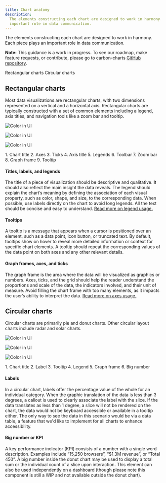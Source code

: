 ```yaml
---
title: Chart anatomy
description:
  The elements constructing each chart are designed to work in harmony. Each piece plays an
  important role in data communication.
---
```


<PageDescription>

The elements constructing each chart are designed to work in harmony. Each piece plays an important
role in data communication.

</PageDescription>

<InlineNotification>

**Note:** This guidance is a work in progress. To see our roadmap, make feature requests, or
contribute, please go to carbon-charts
[GitHub repository](https://github.com/carbon-design-system/carbon-charts).

</InlineNotification>

<AnchorLinks>

<AnchorLink>Rectangular charts</AnchorLink>
<AnchorLink>Circular charts</AnchorLink>

</AnchorLinks>

## Rectangular charts

Most data visualizations are rectangular charts, with two dimensions represented on a vertical and a
horizontal axis. Rectangular charts are typically constructed with a set of common elements
including a legend, axis titles, and navigation tools like a zoom bar and tooltip.

<Row>
<Column lg={8} md={6} sm={4}>
<ArtDirection>

![Color in UI](/data-visualization/chart-anatomy/chart-anatomy-1sm.png)

![Color in UI](/data-visualization/chart-anatomy/chart-anatomy-1.png)

![Color in UI](/data-visualization/chart-anatomy/chart-anatomy-1.png)

</ArtDirection>

<Caption></Caption>
</Column>

<Column lg={4} md={2} sm={4}>
  <Aside>
    1. Chart title
    2. Axes
    3. Ticks
    4. Axis title
    5. Legends
    6. Toolbar
    7. Zoom bar
    8. Graph frame
    9. Tooltip
  </Aside>
</Column>
</Row>

#### Titles, labels, and legends

The title of a piece of visualization should be descriptive and qualitative. It should also reflect
the main insight the data reveals. The legend should explain the chart’s meaning by defining the
association of each visual property, such as color, shape, and size, to the corresponding data. When
possible, use labels directly on the chart to avoid long legends. All the text should be concise and
easy to understand. [Read more on legend usage.](/data-visualization/legends)

#### Tooltips

A tooltip is a message that appears when a cursor is positioned over an element, such as a data
point, icon button, or truncated text. By default, tooltips show on hover to reveal more detailed
information or context for specific chart elements. A tooltip should repeat the corresponding values
of the data point on both axes and any other relevant details.

#### Graph frames, axes, and ticks

The graph frame is the area where the data will be visualized as graphics or numbers. Axes, ticks,
and the grid should help the reader understand the proportions and scale of the data, the indicators
involved, and their unit of measure. Avoid filling the chart frame with too many elements, as it
impacts the user’s ability to interpret the data.
[Read more on axes usage.](/data-visualization/axes-and-labels)

## Circular charts

Circular charts are primarily pie and donut charts. Other circular layout charts include radar and
solar charts.

<Grid>
<Column  lg={8} md={8} sm={4}>
<ArtDirection>

![Color in UI](/data-visualization/chart-anatomy/chart-anatomy-2sm.png)

![Color in UI](/data-visualization/chart-anatomy/chart-anatomy-2.png)

![Color in UI](/data-visualization/chart-anatomy/chart-anatomy-2.png)

</ArtDirection>
<Caption></Caption>
</Column>

<Column lg={4} md={2} sm={4}>
  <Aside>
    1. Chart title
    2. Label
    3. Tooltip
    4. Legend
    5. Graph frame
    6. Big number
  </Aside>
</Column>
</Grid>

#### Labels

In a circular chart, labels offer the percentage value of the whole for an individual category. When
the graphic translation of the data is less than 3 degrees, a callout is used to clearly associate
the label with the slice. If the data translates as less than 1 degree, a slice will not be rendered
on the chart, the data would not be keyboard accessible or available in a tooltip either. The only
way to see the data in this scenario would be via a data table, a feature that we'd like to
implement for all charts to enhance accessibility.

#### Big number or KPI

A key performance indicator (KPI) consists of a number with a single word description. Examples
include “15,250 browsers”, “\$1.3M revenue”, or “Total 450”. A big number inside the donut chart may
be used to display a total sum or the individual count of a slice upon interaction. This element can
also be used independently on a dashboard (though please note this component is still a WIP and not
available outside the donut chart).
